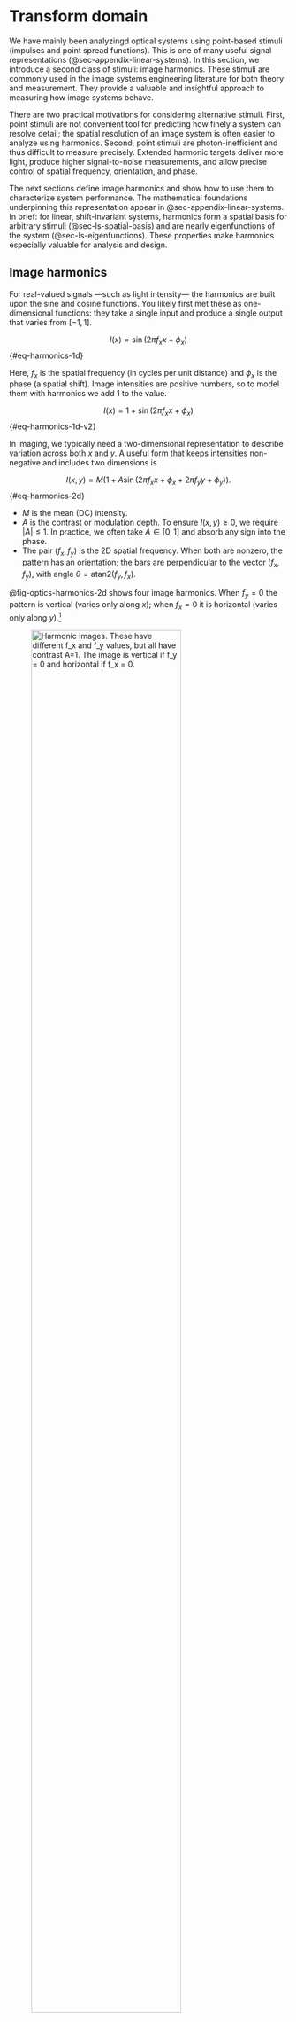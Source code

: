# Transform domain {#sec-optics-linear-harmonics}
We have mainly been analyzingd optical systems using point-based stimuli (impulses and point spread functions). This is one of many useful signal representations (@sec-appendix-linear-systems). In this section, we introduce a second class of stimuli: image harmonics. These stimuli are commonly used in the image systems engineering literature for both theory and measurement. They provide a valuable and insightful approach to measuring how image systems behave.

There are two practical motivations for considering alternative stimuli. First, point stimuli are not convenient tool for predicting how finely a system can resolve detail; the spatial resolution of an image system is often easier to analyze using harmonics. Second, point stimuli are photon-inefficient and thus difficult to measure precisely. Extended harmonic targets deliver more light, produce higher signal-to-noise measurements, and allow precise control of spatial frequency, orientation, and phase.

The next sections define image harmonics and show how to use them to characterize system performance. The mathematical foundations underpinning this representation appear in @sec-appendix-linear-systems. In brief: for linear, shift-invariant systems, harmonics form a spatial basis for arbitrary stimuli (@sec-ls-spatial-basis) and are nearly eigenfunctions of the system (@sec-ls-eigenfunctions). These properties make harmonics especially valuable for analysis and design.

## Image harmonics {#sec-optics-harmonics}
For real-valued signals —such as light intensity— the harmonics are built upon the sine and cosine functions. You likely first met these as one-dimensional functions: they take a single input and produce a single output that varies from $[-1,1]$.

$$
I(x) = \sin(2\pi f_x x + \phi_x)
$${#eq-harmonics-1d}

Here, $f_x$ is the spatial frequency (in cycles per unit distance) and $\phi_x$ is the phase (a spatial shift).  Image intensities are positive numbers, so to model them with harmonics we add $1$ to the value.

$$
I(x) = 1 + \sin(2\pi f_x x + \phi_x)
$${#eq-harmonics-1d-v2}

In imaging, we typically need a two-dimensional representation to describe variation across both $x$ and $y$. A useful form that keeps intensities non-negative and includes two dimensions is

$$
I(x,y) = M\big(1 + A \sin(2\pi f_x x + \phi_x + 2\pi f_y y + \phi_y)\big).
$${#eq-harmonics-2d}

- $M$ is the mean (DC) intensity.
- $A$ is the contrast or modulation depth. To ensure $I(x,y) \ge 0$, we require $|A| \le 1$. In practice, we often take $A \in [0,1]$ and absorb any sign into the phase.
- The pair $(f_x, f_y)$ is the 2D spatial frequency. When both are nonzero, the pattern has an orientation; the bars are perpendicular to the vector $(f_x, f_y)$, with angle $\theta = \mathrm{atan2}(f_y, f_x)$.

@fig-optics-harmonics-2d shows four image harmonics. When $f_y = 0$ the pattern is vertical (varies only along $x$); when $f_x = 0$ it is horizontal (varies only along $y$).[^spatial-frequency]

[^spatial-frequency]: Different fields use different terminology. Vision scientists often call these spatial frequency gratings. Engineers sometimes approximate sinusoidal patterns with evenly spaced bars or lines. We use the term harmonics.

![Harmonic images. These have different $f_x$ and $f_y$ values, but all have contrast $A=1$. The image is vertical if $f_y = 0$ and horizontal if $f_x = 0$.](images/optics/optics-harmonics.png){#fig-optics-harmonics-2d width="80%"}

For many linear-systems analyses, say when the system is circularly symmetric, it is enough to consider one-dimensional harmonics by fixing $f_y = 0$. The examples in @fig-optics-harmonics-1d vary only along $x$ and illustrate different spatial frequencies $f_x$ and contrasts $A$.

![A set of one-dimensional image harmonics. They vary in $x$ with $f_y = 0$. The contrast $A$ varies from top to bottom $(1, 0.5, 0.1)$. The $x$-range is $(0,1)$, and the spatial frequencies are $f_x = (1, 2, 4, 8)$.](images/optics/optics-harmonics-1d.png){#fig-optics-harmonics-1d width="60%"}

## Harmonics and lines {#eq-optics-harmonics-lines}
To many people it is counterintuitive that a thin line can be constructed by summing harmonics. The line is very compact, but each harmonic extends across the entire image. How can the sum of these harmonics functions result in such a localized image?

@fig-optics-reconstruction shows how the image evolves as we sum increasing numbers of harmonics: Starting with just a few, the result is broad and diffuse, but as more harmonics are added, the image becomes increasingly concentrated. The key is that the positive and negative regions of the higher frequency harmonics cancel each other out everywhere except at the center, where all the cosine terms are positive ($\cos(0)$). With enough harmonics, the sum converges to a single, sharp line.

In this example, we reconstruct a line at the center (column 65) of a 129-column image by setting all harmonic weights to $w_f = 1$. Because the target image is even symmetric, only the cosine terms are needed. The red traces in the figure show the intensity profile: as more harmonics are added, the central peak narrows and side ripples diminish. By the 64th harmonic, the line is well-formed; adding more harmonics briefly reintroduces some ringing, which disappears when the full set is included. This phenomenon is a classic result in linear systems—ask your instructor for more details!

![Summing harmonics to become a line. The panels show the sum of the first 4, 16, 64, 72, and finally all 128 harmonics. To match a single line in the middle (col=65) of this 129 column image, the weights of each harmonic are all $w_f = 1$. Because the image is even symmetric, we need to sum only the $cos()$ terms. The red traces superimposed on the images are the intensity. The central region becomes thinner and the ripples on the side are eliminated by the 64th harmonic.  They return as we keep going to f = 72, but are eliminated again at f=128.  Ask your linear systems instructor about this; s/he will like you for it.](images/optics/optics-reconstruction.png){#fig-optics-reconstruction width="100%"}

::: {.callout-note collapse="false" title="Line reconstruction: the movie"}
This movie illustrates how the sum converges as harmonics are added one by one. Initially, the harmonics are distributed across the image. As more are included, their contributions cancel everywhere except at the central position ($0$), where all are positive ($\cos(0)$). 

Adding harmonics from $f=0$ to $f=64$ produces the line; adding $f=65$ to $f=128$ introduces some ringing, which is eliminated when the sum is complete. This is a special case for even symmetric functions, where only cosines are required.

![Video showing a line reconstructed as we add harmonics (cosines) at different frequencies. I only added the contrast terms, keeping the mean the same. ](images/optics/lineReconstruct.mp4){#fig-optics-reconstruction-movie width="60%" fig-align="center"}

:::

## Harmonic characterization {#sec-optics-characterization}
There are many reasons why people would like to describe the quality of an optical system.  Commercial vendors that sell parts may need to specify the quality and the tolerance of the quality measure.  We may want to optimize the properties of a design, using the image quality measure as a metric for the optimization.  We may wish to simulate the system and learn which signals are preserved by the optics and which are lost to image quality.

The point spread function characterizes the system using many values measured from a single stimulus. The harmonic characterization uses only two parameters, but from multiple stimuli (@fig-optics-harmonic-eigen).  For each harmonic frequency, we measure how much its amplitude is scaled, $s(\mathbf{f})$, and how much the image has been shifted $\phi(\mathbf{f})$.

![A shift invariant linear system transforms a one-dimensional image harmonic into a harmonic image of the same frequency. The output differs by a scale factor and a spatial shift (phase).  The mean levels of the input $M_i$ and output $M_o$ differ by a scale factor, as well. [fise_harmonicsLine.m]()](images/optics/harmonics-eigen.png){#fig-optics-harmonic-eigen width=70%}

## Transfer Functions {#sec-optics-transfer-function}
For a linear, shift-invariant system, the effect of the optics on any harmonic stimulus is simple: the output is also a harmonic of the same frequency, but its amplitude is scaled and its phase is shifted. There is a small collection of **transfer functions** that serve as useful, compact mathematical descriptions of this scaling and shifting across all spatial frequencies.

### Optical Transfer Function {#sec-OTF}
The **optical transfer function (OTF)** describes the complete effect of a shift-invariant optical system on an image. It is a complex-valued function that captures both the amplitude scaling and phase shift for every spatial frequency, $\mathbf{f}$.

$$
\mathrm{OTF}(\mathbf{f}) = s(\mathbf{f}) \cdot e^{-i \phi(\mathbf{f})}
$${#eq-otf-definition}

Here, $s(\mathbf{f})$ is the real-valued amplitude scaling factor, and $\phi(\mathbf{f})$ is the phase shift (in radians).

The OTF provides a powerful way to predict the system's output. Using the convolution theorem (@sec-ls-convolution-theorem), we can calculate the output image, $O(x,y)$, by multiplying the Fourier transform of the input image, $I(x,y)$, with the OTF and then taking the inverse Fourier transform:

$$
O(x,y) = \mathscr{F}^{-1}\big(\mathscr{F}\{I(x,y)\} \cdot \mathrm{OTF}(\mathbf{f})\big)
$${#eq-otf-calculation}

Just like the point spread function, the OTF completely characterizes a linear, shift-invariant system. In fact, the OTF is the Fourier transform of the point spread function.

### Modulation Transfer Function {#sec-MTF}
Many times we are primarily interested in how the system affects the contrast (or modulation) of the input harmonics, without regard to the phase shift. This information is captured by the **modulation transfer function (MTF)**. 

$$
\mathrm{MTF}(\mathbf{f}) = s(\mathbf{f})
$${#eq-MTF-defined}

The MTF is a real-valued, non-negative function. For many optical systems, particularly those with symmetric point spread functions, the phase shifts are negligible ($\delta_\mathbf{f} \approx 0$). In these common cases, the OTF is approximately equal to the MTF.

@fig-optics-harmonics-mtf illustrates the effect of the MTF. An input image with a sweep of spatial frequencies (top) is passed through an optical system. The output image (bottom) shows that the contrast of the high-frequency patterns is significantly reduced, a direct visualization of the MTF's attenuation of higher frequencies.

![A sweep frequency pattern demonstrates the MTF. The input (top) has uniform contrast across all frequencies. The output (bottom) shows reduced contrast at higher frequencies, as described by the system's MTF. This simulation is for a diffraction-limited lens with an f-number of 4 at a wavelength of 550 nm. [See fise_opticsMTF.m](../code/02Optics/fise_opticsMTF.html){target=_blank}](images/optics/harmonics-mtf.png){#fig-optics-harmonics-mtf width=90%}

### Phase Transformation Function {#sec-PTF}
It is always good to check the phase term, as well.  The phase shift (in radians) as a function of frequency is called the **phase transfer function (PTF)** and it is simply

$$
\mathrm{PTF}(\mathbf{f}) = \phi(\mathbf{f})
$$ {#eq-phasetransform-definition}

Putting these terms together, we have simply

$$
\mathrm{OTF}(\mathbf{f}) 
= \mathrm{MTF}(\mathbf{f}) \, e^{\,i \, \mathrm{PTF}(\mathbf{f})} .
$$ {#eq-otf-ptf-mtf}

### The OTF and PSF

In which we explain that the PSF and the OTF are related by a Fourier Transform.

### Contrast Sensitivity Function {#sec-CSF}
For some systems, we cannot directly measure the output signal. The human visual system is a prime example: we can ask a person what they see, but we cannot easily measure the neural response at the retina or in the cortex. This "black box" problem is common in many fields.

A clever way to characterize such systems is to measure the input required to produce a constant, predefined output. This general approach is known by various names: "input-referred measurement" in engineering, "action spectrum" in photobiology, and "Type A" experiments in physiology (@brindley1970-book).

In vision science, this method is used to define the **contrast sensitivity function (CSF)**. To measure the CSF, an observer is shown a harmonic pattern of a specific frequency, and the contrast is adjusted until the pattern is just barely visible (at the detection threshold). This process is repeated for many different spatial frequencies.

The contrast sensitivity for a given frequency, $\mathbf{f}$, is defined as the reciprocal of the threshold contrast, $A_\mathbf{f}$:

$$
\mathrm{CSF}(\mathbf{f}) = \frac{1}{A_\mathbf{f}}
$$

For example, if a low-frequency pattern is detectable at 1% contrast ($A=0.01$), the contrast sensitivity is $1/0.01 = 100$. If a high-frequency pattern requires 10% contrast ($A=0.10$) to be seen, its sensitivity is $1/0.10 = 10$. The CSF curve plots this sensitivity across all spatial frequencies, providing a comprehensive characterization of the visual system's ability to perceive spatial detail. This same principle can be applied to characterize the end-to-end performance of a complete camera system, from optics to final processed image.

## Two-dimensional Fourier Transforms representation

Start an image of the 2D FFT amplitude, perhaps.  

Get to image representations of the harmonic images.

Parts of the Fourier representation (center, edges, and so forth)

### High frequency fall off.


### Develop the ISO 12233 standard, relating edges and MTF50

Not sure we introduce it here or in sensors.

Maybe we illustrate it here in the abstract and then again when we get to the sensors, later.

### Spatial aliasing

Not sure we introduce it here or in sensors.

Maybe we illustrate it here in the abstract and then again when we get to the sensors, later.

### Separability 
One of the more interesting features of mathematical reasoning is the fact that there are properties present in higher dimensional analyses that have no counterpart in lower dimensions. A very simple, but important, example is the property of **separability**.  

$$
F(x,y) = f(x) g(y)
$$ {#eq-separability-definition}

:::{.callout-note title='2D Fourier Transforms' collapse='false'}
Bracewell and Goodman for introducing the 2D Fourier transform for image applications.

[Link to Google resource.](resources/history-2D-fourier-transform.html){target=_blank}

:::
